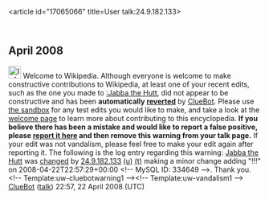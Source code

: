 <article id="17065066" title=User talk:24.9.182.133>
	<talkpage id="17065066" title="User talk:24.9.182.133">


== April 2008 ==
[[Image:Information.svg|left|25px]] Welcome to Wikipedia. Although everyone is welcome to make constructive contributions to Wikipedia, at least one of your recent edits, such as the one you made to [[:Jabba the Hutt]], did not appear to be constructive and has been '''automatically [[Help:Reverting|reverted]]''' by [[User:ClueBot|ClueBot]].  Please use [[Wikipedia:Sandbox|the sandbox]] for any test edits you would like to make, and take a look at the [[Wikipedia:Introduction|welcome page]] to learn more about contributing to this encyclopedia. {{User:ClueBot/Tracker}} '''If you believe there has been a mistake and would like to report a false positive, please [[User:ClueBot/FalsePositives|report it here]] and then remove this warning from your talk page.'''  If your edit was not vandalism, please feel free to make your edit again after reporting it. The following is the log entry regarding this warning: [[Jabba the Hutt]] was [http://en.wikipedia.org/w/index.php?title=Jabba+the+Hutt&amp;diff=207474574&amp;oldid=207254779 changed] by [[Special:Contributions/24.9.182.133|24.9.182.133]] [[User:24.9.182.133|(u)]] [[User talk:24.9.182.133|(t)]] making a minor change adding &quot;!!!&quot; on 2008-04-22T22:57:29+00:00 &lt;!-- MySQL ID: 334649 --&gt;. Thank you. &lt;!-- Template:uw-cluebotwarning1 --&gt;&lt;!-- Template:uw-vandalism1 --&gt; [[User:ClueBot|ClueBot]] ([[User talk:ClueBot|talk]]) 22:57, 22 April 2008 (UTC)
	</talkpage>
</article>